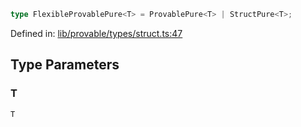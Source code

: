 ```ts
type FlexibleProvablePure<T> = ProvablePure<T> | StructPure<T>;
```

Defined in: [lib/provable/types/struct.ts:47](https://github.com/o1-labs/o1js/blob/fca908c243ee8e908efacaf73a882d48759e675a/src/lib/provable/types/struct.ts#L47)

## Type Parameters

### T

`T`
